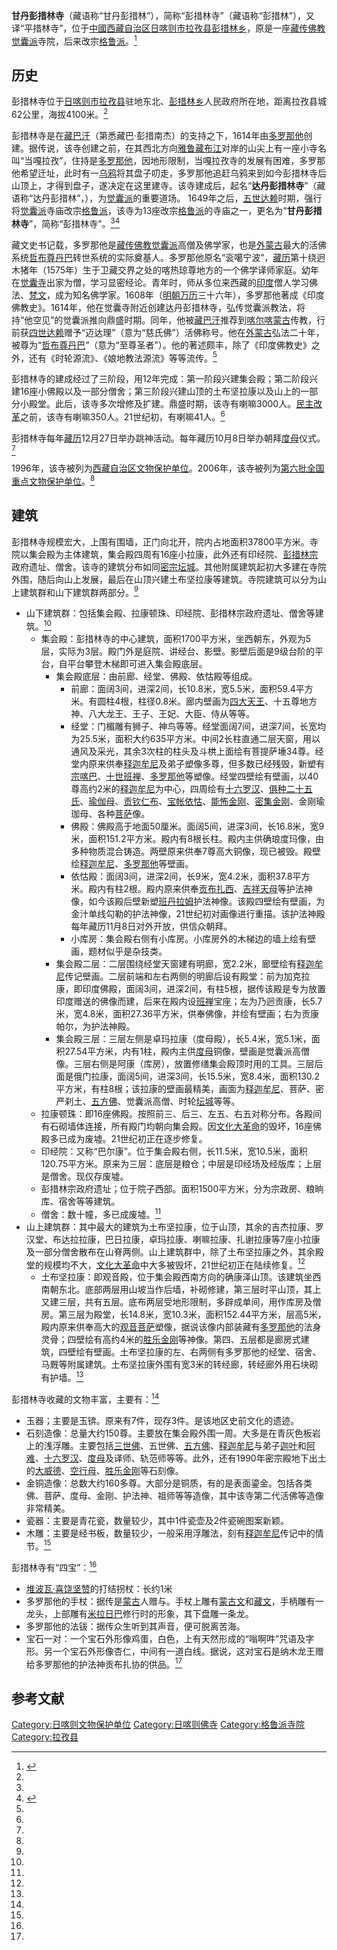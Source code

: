 {{Infobox Tibetan Buddhist monastery
|name = 甘丹彭措林寺
|image =
|image size = 250px
|alt = 
|caption = 
|t=
|w=
|to = 
|ipa={{IPA|}}
|z=
|thdl=
|e=
|tc=甘丹彭措林寺
|s=甘丹彭措林寺
|p=
|m=
|k=
|pushpin_map = 
|latd =  | latm =  | lats =  | latNS = 
|longd=  | longm= | longs =| longEW = 
|iso_region = 
|map_caption = 
|mapsize = 
|location_country = 中国
|location = {{CHN}}[[西藏自治区|西藏自治区]][[日喀则市|日喀则市]][[拉孜县|拉孜县]]
|coordinates_display =
|founded_by = [[多罗那他|多罗那他]]
|date_founded =1614年
|date_renovated =
|sect = [[格鲁派|格鲁派]]
|mather =
|children =
|dedicated_to = 
|tulku =
|head_lama = 
|head_mgh =
|no._of_monks = 
|architecture = 
|festivals =
|footnotes = 
}}
{{文物保护单位
| 级别 = 全国
| 名称 = 平措林寺
| 图片 = 
| 编号 = 6-766
| 分类 = 古建筑
| 时代 = [[明朝|明]]
| 所在 = [[西藏自治区|西藏自治区]][[拉孜县|拉孜县]]
| 登录 = 2006年
| Cat = 西藏全国重点文物保护单位
}}
'''甘丹彭措林寺'''（藏语称“甘丹彭措林”），简称“彭措林寺”（藏语称“彭措林”），又译“平措林寺”，位于[[中國|中國]][[西藏自治区|西藏自治区]][[日喀则市|日喀则市]][[拉孜县|拉孜县]][[彭措林乡|彭措林乡]]，原是一座[[藏传佛教|藏传佛教]][[觉囊派|觉囊派]]寺院，后来改宗[[格鲁派|格鲁派]]。<ref name=zgxzw>{{Cite web |url=http://www.tibet.cn/09zcfj/wzz/201007/t20100701_600379.htm |title=彭措林寺，中国西藏网，2005-07-05 |access-date=2013-08-19 |archive-date=2016-03-04 |archive-url=https://web.archive.org/web/20160304115037/http://www.tibet.cn/09zcfj/wzz/201007/t20100701_600379.htm |dead-url=no }}</ref>

==历史==
彭措林寺位于[[日喀则市|日喀则市]][[拉孜县|拉孜县]]驻地东北、[[彭措林乡|彭措林乡]]人民政府所在地，距离拉孜县城62公里，海拔4100米。<ref name=zgxzw/>

彭措林寺是在[[藏巴汗|藏巴汗]]（第悉藏巴·彭措南杰）的支持之下，1614年由[[多罗那他|多罗那他]]创建。据传说，该寺创建之前，在其西北方向[[雅鲁藏布江|雅鲁藏布江]]对岸的山尖上有一座小寺名叫“当嘎拉孜”，住持是[[多罗那他|多罗那他]]，因地形限制，当嘎拉孜寺的发展有困难，多罗那他希望迁址，此时有一[[乌鸦|乌鸦]]将其盘子叨走，多罗那他追赶乌鸦来到如今彭措林寺后山顶上，才得到盘子，遂决定在这里建寺。该寺建成后，起名“'''达丹彭措林寺'''”（藏语称“达丹彭措林”，{{bo|z=|w=rtag brtan phun tshogs gling}}），为[[觉囊派|觉囊派]]的重要道场。 1649年之后，[[五世达赖|五世达赖]]时期，强行将[[觉囊派|觉囊派]]寺庙改宗[[格鲁派|格鲁派]]，该寺为13座改宗[[格鲁派|格鲁派]]的寺庙之一，更名为“'''甘丹彭措林寺'''”，简称“彭措林寺”。<ref name=zgxzw/><ref name=lyw>{{Cite web |url=http://www.tibetcn.com/rkzjd/200805108.html |title=平措林寺，中国西藏旅游网，2008-05-20 |access-date=2013-08-19 |archive-date=2016-03-04 |archive-url=https://web.archive.org/web/20160304185336/http://www.tibetcn.com/rkzjd/200805108.html |dead-url=no }}</ref>

藏文史书记载，多罗那他是[[藏传佛教|藏传佛教]][[觉囊派|觉囊派]]高僧及佛学家，也是[[外蒙古|外蒙古]]最大的活佛系统[[哲布尊丹巴|哲布尊丹巴]]转世系统的实际奠基人。多罗那他原名“衮噶宁波”，[[藏历|藏历]]第十绕迥木猪年（1575年）生于卫藏交界之处的喀热琼尊地方的一个佛学译师家庭。幼年在[[觉囊寺|觉囊寺]]出家为僧，学习显密经论。青年时，师从多位来西藏的[[印度|印度]]僧人学习佛法、[[梵文|梵文]]，成为知名佛学家。1608年（[[明朝|明朝]][[万历|万历]]三十六年），多罗那他著成《印度佛教史》。1614年，他在觉囊寺附近创建达丹彭措林寺，弘传觉囊派教法，将持“他空见”的觉囊派推向鼎盛时期。同年，他被[[藏巴汗|藏巴汗]]推荐到[[喀尔喀蒙古|喀尔喀蒙古]]传教，行前获[[云丹嘉措|四世达赖]]赠予“迈达理”（意为“慈氏佛”）活佛称号。他在[[外蒙古|外蒙古]]弘法二十年，被尊为“[[哲布尊丹巴|哲布尊丹巴]]”（意为“至尊圣者”）。他的著述颇丰，除了《印度佛教史》之外，还有《时轮源流》、《娘地教法源流》等等流传。<ref name=zgxzw/>

彭措林寺的建成经过了三阶段，用12年完成：第一阶段兴建集会殿；第二阶段兴建16座小佛殿以及一部分僧舍；第三阶段兴建山顶的土布坚拉康以及山上的一部分小殿堂。此后，该寺多次增修及扩建。鼎盛时期，该寺有喇嘛3000人。[[民主改革|民主改革]]之前，该寺有喇嘛350人。21世纪初，有喇嘛41人。<ref name=zgxzw/>

彭措林寺每年[[藏历|藏历]]12月27日举办跳神活动。每年藏历10月8日举办朝拜[[度母|度母]]仪式。<ref name=zgxzw/>

1996年，该寺被列为[[西藏自治区文物保护单位|西藏自治区文物保护单位]]。2006年，该寺被列为[[第六批全国重点文物保护单位|第六批全国重点文物保护单位]]。<ref name=lyw/>

==建筑==
彭措林寺规模宏大，上围有围墙，正门向北开，院内占地面积37800平方米。寺院以集会殿为主体建筑，集会殿四周有16座小拉康，此外还有印经院、[[彭措林宗|彭措林宗]]政府遗址、僧舍。该寺的建筑分布如同[[密宗|密宗]][[坛城|坛城]]。其他附属建筑起初大多建在寺院外围，随后向山上发展，最后在山顶兴建土布坚拉康等建筑。寺院建筑可以分为山上建筑群和山下建筑群两部分。<ref name=zgxzw/>

*山下建筑群：包括集会殿、拉康顿珠、印经院、彭措林宗政府遗址、僧舍等建筑。<ref name=zgxzw/>
**集会殿：彭措林寺的中心建筑，面积1700平方米，坐西朝东，外观为5层，实际为3层。殿门外是庭院、讲经台、影壁。影壁后面是9级台阶的平台，自平台攀登木梯即可进入集会殿底层。
***集会殿底层：由前廊、经堂、佛殿、依怙殿等组成。
****前廊：面阔3间，进深2间，长10.8米，宽5.5米，面积59.4平方米。有圆柱4根，柱径0.8米。廊内壁画为[[四大天王|四大天王]]、十五尊地方神、八大龙王、王子、王妃、大臣、侍从等等。
****经堂：门楣雕有狮子、神鸟等等。经堂面阔7间，进深7间，长宽均为25.5米，面积大约635平方米。中间2长柱直通二层天窗，用以通风及采光，其余3次柱的柱头及斗栱上面绘有菩提萨埵34尊。经堂内原来供奉[[释迦牟尼|释迦牟尼]]及弟子塑像多尊，但多数已经残毁，新塑有[[宗喀巴|宗喀巴]]、[[十世班禅|十世班禅]]、[[多罗那他|多罗那他]]等塑像。经堂四壁绘有壁画，以40尊高约2米的[[释迦牟尼|释迦牟尼]]为中心，四周绘有[[十六罗汉|十六罗汉]]、[[俱种二十五氏|俱种二十五氏]]、[[瑜伽母|瑜伽母]]、[[贡钦仁布|贡钦仁布]]、[[宝帐依怙|宝帐依怙]]、[[能怖金刚|能怖金刚]]、[[密集金刚|密集金刚]]、金刚瑜珈母、各种[[菩萨|菩萨]]像。
****佛殿：佛殿高于地面50厘米。面阔5间，进深3间，长16.8米，宽9米，面积151.2平方米。殿内有8根长柱。殿内主供确琅度玛像，由多种物质混合铸造。两壁原来供奉7尊高大铜像，现已被毁。殿壁绘[[释迦牟尼|释迦牟尼]]、[[多罗那他|多罗那他]]等壁画。
****依怙殿：面阔3间，进深2间，长9米，宽4.2米，面积37.8平方米。殿内有柱2根。殿内原来供奉[[贡布扎西|贡布扎西]]、[[吉祥天母|吉祥天母]]等护法神像，如今该殿后壁新塑[[班丹拉姆|班丹拉姆]]护法神像。该殿四壁绘有壁画，为金汁单线勾勒的护法神像，21世纪初对画像进行重描。该护法神殿每年藏历11月8日对外开放，供信众朝拜。
****小库房：集会殿右侧有小库房。小库房外的木梯边的墙上绘有壁画，题材似乎是杂技类。
***集会殿二层：二层围绕经堂天窗建有明廊，宽2.2米，廊壁绘有[[释迦牟尼|释迦牟尼]]传记壁画。二层前端和左右两侧的明廊后设有殿堂：前为加克拉康，即印度佛殿，面阔3间，进深2间，有柱5根，据传该殿是专为放置印度赠送的佛像而建，后来在殿内设[[班禅|班禅]]宝座；左为乃迥贡康，长5.7米，宽4.8米，面积27.36平方米，供奉佛像，并绘有壁画；右为贡康帕尔，为护法神殿。
***集会殿三层：三层左侧是卓玛拉康（度母殿），长5.4米，宽5.1米，面积27.54平方米，内有1柱，殿内主供[[度母|度母]]铜像，壁画是觉囊派高僧像。三层右侧是阿康（库房），放置修缮集会殿顶时用的工具。三层后面是俄门拉康，面阔5间，进深3间，长15.5米，宽8.4米，面积130.2平方米，有柱8根；该拉康的壁画最精美，画面为[[释迦牟尼|释迦牟尼]]、菩萨、密严刹土、[[五方佛|五方佛]]、觉囊派高僧、时轮[[坛城|坛城]]等等。
**拉康顿珠：即16座佛殿。按照前三、后三、左五、右五对称分布。各殿间有石砌墙体连接，所有殿门均朝向集会殿。因[[文化大革命|文化大革命]]的毁坏，16座佛殿多已成为废墟。21世纪初正在逐步修复。
**印经院：又称“巴尔康”。位于集会殿右侧，长11.5米，宽10.5米，面积120.75平方米。原来为三层：底层是粮仓；中层是印经场及经版库；上层是僧舍。现仅存废墟。
**彭措林宗政府遗址；位于院子西部。面积1500平方米，分为宗政房、粮晌库、宿舍等等建筑。
**僧舍：数十幢，多已成废墟。<ref name=zgxzw/>
*山上建筑群：其中最大的建筑为土布坚拉康，位于山顶，其余的吉杰拉康、罗汉堂、布达拉拉康，巴日拉康，卓玛拉康、喇嘛拉康、扎谢拉康等7座小拉康及一部分僧舍散布在山脊两侧。山上建筑群中，除了土布坚拉康之外，其余殿堂的规模均不大，[[文化大革命|文化大革命]]中大多被毁坏，21世纪初正在陆续修复。<ref name=zgxzw/>
**土布坚拉康：即观音殿，位于集会殿西南方向的确康泽山顶。该建筑坐西南朝东北。底部两层用山坡当作后墙，补砌修建，第三层时平山顶，其上又建三层，共有五层。底布两层受地形限制，多辟成单间，用作库房及僧房。第三层为殿堂，长14.8米，宽10.3米，面积152.44平方米，层高5米，殿内原来供奉高大的[[观音菩萨|观音菩萨]]塑像，据说该像内部装藏有[[多罗那他|多罗那他]]的法身灵骨；四壁绘有高约4米的[[胜乐金刚|胜乐金刚]]等神像。第四、五层都是廊房式建筑，四壁绘有壁画。土布坚拉康的左、右两侧有多罗那他的经堂、宿舍、马厩等附属建筑。土布坚拉康外围有宽3米的转经廊，转经廊外用石块砌有护墙。<ref name=zgxzw/>

彭措林寺收藏的文物丰富，主要有：<ref name=zgxzw/>
*玉器；主要是玉锛。原来有7件，现存3件。是该地区史前文化的遗迹。
*石刻造像：总量大约150尊。主要放在集会殿外围一周。大多是在青灰色板岩上的浅浮雕。主要包括[[三世佛|三世佛]]、五世佛、[[五方佛|五方佛]]、[[释迦牟尼|释迦牟尼]]与弟子[[迦叶|迦叶]]和[[阿难|阿难]]、[[十六罗汉|十六罗汉]]、[[度母|度母]]及译师、轨范师等等。此外，还有1990年密宗殿地下出土的[[大威德|大威德]]、[[空行母|空行母]]、[[胜乐金刚|胜乐金刚]]等石刻像。
*金铜造像：总数大约160多尊。大部分是铜质，有的是表面鎏金。包括各类佛、菩萨、度母、金刚、护法神、祖师等等造像，其中该寺第二代活佛等造像非常精美。
*瓷器：主要是青花瓷，数量较少，其中1件瓷壶及2件瓷碗图案新颖。
*木雕：主要是经书板，数量较少，一般采用浮雕法，刻有[[释迦牟尼|释迦牟尼]]传记中的情节。<ref name=zgxzw/>

彭措林寺有“四宝”：<ref name=zgxzw/>
*[[堆波瓦·喜饶坚赞|堆波瓦·喜饶坚赞]]的打结拐杖：长约1米
*多罗那他的手杖：据传是[[蒙古|蒙古]]人赠与。手杖上雕有[[蒙古文|蒙古文]]和[[藏文|藏文]]，手柄雕有一龙头，上部雕有[[米拉日巴|米拉日巴]]修行时的形象，其下盘雕一条龙。
*多罗那他的法钹：据传众生听到其声音，便可脱离苦海。
*宝石一对：一个宝石外形像鸡蛋，白色，上有天然形成的“嗡啊吽”咒语及字形。另一个宝石外形像杏仁，中间有一道白线。据说，这对宝石是纳木龙王赠给多罗那他的护法神贡布扎协的供品。<ref name=zgxzw/>

==参考文献==
{{reflist}}

{{西藏全国重点文物保护单位}}
{{日喀则地标}}
[[Category:日喀则文物保护单位|Category:日喀则文物保护单位]]
[[Category:日喀则佛寺|Category:日喀则佛寺]]
[[Category:格鲁派寺院|Category:格鲁派寺院]]
[[Category:拉孜县|Category:拉孜县]]